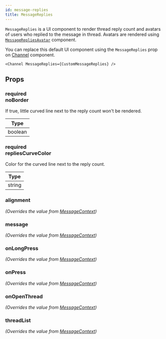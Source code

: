 ```yaml
---
id: message-replies
title: MessageReplies
---
```



`MessageReplies` is a UI component to render thread reply count and avatars of users who replied to the message in thread. Avatars are rendered using [`MessageRepliesAvatar`](./message-replies-avatar) component.

You can replace this default UI component using the `MessageReplies` prop on [Channel](../../core-components/channel) component.

```tsx
<Channel MessageReplies={CustomMessageReplies} />
```

## Props

### <div class="label required">required</div> **noBorder**

If true, little curved line next to the reply count won't be rendered.

| Type |
| - |
| boolean |

### <div class="label required">required</div> **repliesCurveColor**

Color for the curved line next to the reply count.

| Type |
| - |
| string |

### alignment

_(Overrides the value from [MessageContext](../../contexts/message-context))_

<Alignment />

### message

_(Overrides the value from [MessageContext](../../contexts/message-context))_

<MessageProp />

### onLongPress

_(Overrides the value from [MessageContext](../../contexts/message-context))_

<OnLongPress />

### onPress

_(Overrides the value from [MessageContext](../../contexts/message-context))_

<OnPress />

### onOpenThread

_(Overrides the value from [MessageContext](../../contexts/message-context))_

<OnOpenThread />

### threadList

_(Overrides the value from [MessageContext](../../contexts/message-context))_

<ThreadList />